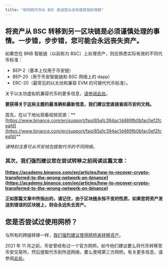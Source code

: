 ```yaml
---
title: "如何将代币从 BSC 发送至以太坊或其他区块链"
---
```


## 将资产从 BSC 转移到另一区块链是必须谨慎处理的事情。一步错，步步错，您可能会永远**丧失资产。**

如果您在 BNB 智能链（以前称为 BSC）上处理资产，则应熟悉实际有效的不同代币标准：

- BEP-2（基本上仅用于币安链）
- BEP-20（用于币安智能链和 BSC 网络上的 dapp）
- ERC-20（最常见的以太坊和兼容 EVM 的可替代代币标准）。

关于以太坊虚拟机兼容代币的更多信息，[请参阅此处](/managing-my-tokens/user-guide-tokens)。

**要获得关于这些主题的最准确和最新信息，我们建议您直接查阅币安的文档。**

首先，在以下地址观看视频资源：** [https://www.binance.com/en/support/faq/85a1c394ac1d489fb0bfac0ef2fceafd](https://www.binance.com/en/support/faq/85a1c394ac1d489fb0bfac0ef2fceafd)**

_请特别注意可从币安钱包提取代币的不同网络。_

### 其次，我们**强烈建议**您在尝试转移之前阅读这篇文章：

**[https://academy.binance.com/en/articles/how-to-recover-crypto-transferred-to-the-wrong-network-on-binance](https://academy.binance.com/en/articles/how-to-recover-crypto-transferred-to-the-wrong-network-on-binance)**

**正如那篇文章中所指出的，请记住，由于区块链永恒不变的性质，如果您将资产发送到错误的区块链上，则会永远失去资产。**

## 您是否尝试过使用网桥？

与所有的跨链转移一样，[我们强烈建议使用网桥来转移资产](/networks-and-sidechains/field-guide-to-bridges)。

2021 年 11 月之前，币安曾经有过一个官方网桥。如今他们建议要么将代币转移至币安交易所，然后提取代币到所选网络，要么使用第三方网桥。有关更多信息，请参阅[此处](https://www.binance.org/en/bridge)。
